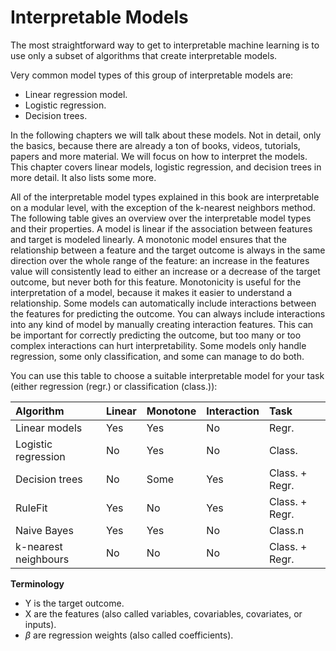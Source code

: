 # Interpretable Models {#simple}
The most straightforward way to get to interpretable machine learning is to use only a subset of algorithms that create interpretable models.

Very common model types of this group of interpretable models are:

* Linear regression model.
* Logistic regression.
* Decision trees.

In the following chapters  we will talk about these models.
Not in detail, only the basics, because there are already a ton of books, videos, tutorials, papers and more material.
We will focus on how to interpret the models.
This chapter covers linear models, logistic regression, and decision trees in more detail. It also lists some more.

All of the interpretable model types explained in this book are interpretable on a modular level, with the exception of the k-nearest neighbors method.
The following table gives an overview over the interpretable model types and their properties.
A model is linear if the association between features and target is modeled linearly.
A monotonic model ensures that the relationship between a feature and the target outcome is always in the same direction over the whole range of the feature:
an increase in the features value will consistently lead to either an increase or a decrease of the target outcome, but never both for this feature.
Monotonicity is useful for the interpretation of a model, because it makes it easier to understand a relationship.
Some models can automatically include interactions between the features for predicting the outcome.
You can always include interactions into any kind of model by manually creating interaction features.
This can be important for correctly predicting the outcome, but too many or too complex interactions can hurt interpretability.
Some models only handle regression, some only classification, and some can manage to do both.

You can use this table to choose a suitable interpretable model for your task (either regression (regr.) or classification (class.)):

| Algorithm |Linear |Monotone|Interaction|Task|
|:--------------|:----|:----|:------|:--------|
| Linear models | Yes | Yes | No | Regr. |
| Logistic regression | No | Yes | No | Class. |
| Decision trees | No | Some | Yes | Class. + Regr. |
| RuleFit| Yes | No | Yes| Class. + Regr.|
| Naive Bayes | Yes | Yes | No | Class.n |
| k-nearest neighbours | No | No | No | Class. + Regr.|

**Terminology**

- Y is the target outcome.
- X are the features (also called variables, covariables, covariates, or inputs).
- $\beta$ are regression weights (also called coefficients).
